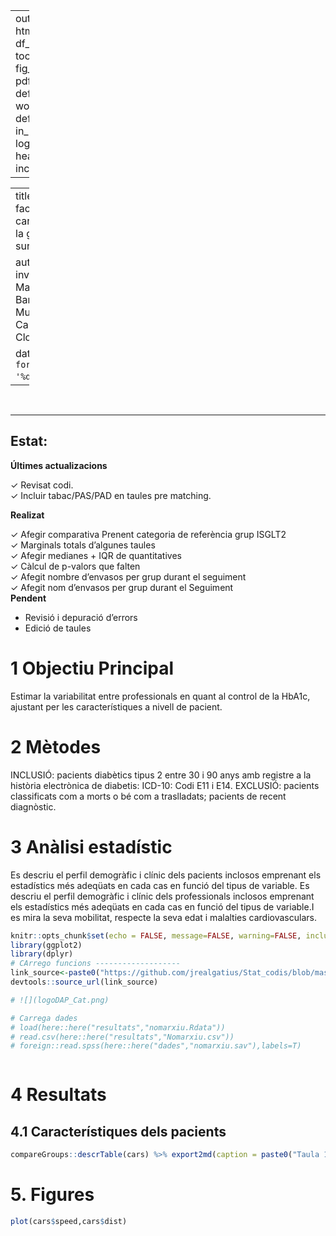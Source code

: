 
---
output:
  html_document:
    df_print: paged
    toc: true
    fig_caption: true
  pdf_document: default
  word_document: default  
  in_header: logoDAP_Cat.png
  header-includes: \usepackage{draftwatermark}
  
---

---
title: "Malalties i factors de risc cardiovascular en la gent gran que surt poc de casa"

author: "Equip investigador - A Matías, B Barrachina, M Mules, J Cantonigòs , J Clota, D Mauri"

date: "`r format(Sys.time(), '%d %B, %Y')`"
---

&nbsp;
<script>
   $(document).ready(function() {
     $head = $('#header');
     $head.prepend('<img src=\"logoIDIAP.png\" style=\"float: right ;width: 130px;\"/>')
     $head.prepend('<img src=\"logo_bio.jpg\" style=\"margin-left:25% ;width: 80px;\"/>')
     $head.prepend('<img src=\"logoDAP_Cat.png\" style=\"float: left:1;width: 185px;\"/>')
   });
</script>



****

## Estat:

**Últimes actualizacions** 

&check; Revisat codi.  <br/>
&check; Incluir tabac/PAS/PAD en taules pre matching.  <br/>


**Realizat**

&check; Afegir comparativa Prenent categoria de referència grup ISGLT2  <br/>
&check; Marginals totals d'algunes taules   <br/>
&check; Afegir medianes + IQR de quantitatives  <br/>
&check; Càlcul de p-valors que falten <br/>
&check; Afegit nombre d'envasos per grup durant el seguiment <br/>
&check; Afegit nom d'envasos per grup durant el Seguiment <br/>
**Pendent**

* Revisió i depuració d'errors 
* Edició de taules 

# 1 Objectiu Principal

Estimar la variabilitat entre professionals en quant al control de la HbA1c, ajustant per les característiques a nivell de pacient.

# 2 Mètodes

INCLUSIÓ: pacients diabètics tipus 2 entre 30 i 90 anys amb registre a la història electrònica de diabetis: ICD-10: Codi E11 i E14.
EXCLUSIÓ: pacients classificats com a morts o bé com a traslladats; pacients de recent diagnòstic.

# 3 Anàlisi estadístic
Es descriu el perfil demogràfic i clínic dels pacients inclosos emprenant els estadístics més adeqüats en cada cas en funció del tipus de variable. Es descriu el perfil demogràfic i clínic dels professionals inclosos emprenant els estadístics més adeqüats en cada cas en funció del tipus de variable.I es mira la seva mobilitat, respecte la seva edat i malalties cardiovasculars.




```r
knitr::opts_chunk$set(echo = FALSE, message=FALSE, warning=FALSE, include=F,size="huge")
library(ggplot2)
library(dplyr)
# CArrego funcions -------------------
link_source<-paste0("https://github.com/jrealgatius/Stat_codis/blob/master/funcions_propies.R","?raw=T")
devtools::source_url(link_source)
```


```r
# ![](logoDAP_Cat.png)
```


```r
# Carrega dades
# load(here::here("resultats","nomarxiu.Rdata"))
# read.csv(here::here("resultats","Nomarxiu.csv"))
# foreign::read.spss(here::here("dades","nomarxiu.sav"),labels=T)

```


```r




```


# 4 Resultats

## 4.1 Característiques dels pacients


```r
compareGroups::descrTable(cars) %>% export2md(caption = paste0("Taula 1: Les variables sociodemogràfiques pre aparellament"))
```

# 5. Figures

```r
plot(cars$speed,cars$dist)
```
